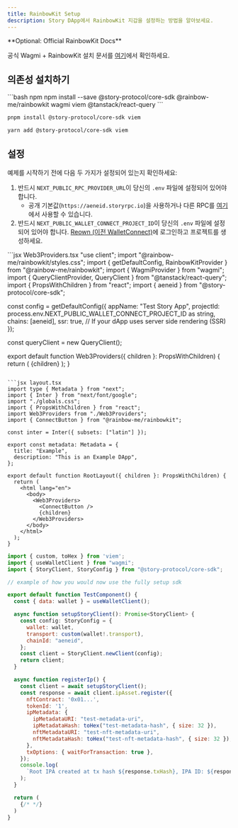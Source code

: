 ```yaml
---
title: RainbowKit Setup
description: Story DApp에서 RainbowKit 지갑을 설정하는 방법을 알아보세요.
---
```


<Note>
  **Optional: Official RainbowKit Docs**

  공식 Wagmi + RainbowKit 설치 문서를 [여기](https://www.rainbowkit.com/docs/installation)에서 확인하세요.
</Note>

## 의존성 설치하기

<CodeGroup>
  ```bash npm
  npm install --save @story-protocol/core-sdk @rainbow-me/rainbowkit wagmi viem @tanstack/react-query
  ```

  ```bash pnpm
  pnpm install @story-protocol/core-sdk viem
  ```

  ```bash yarn
  yarn add @story-protocol/core-sdk viem
  ```
</CodeGroup>

## 설정

예제를 시작하기 전에 다음 두 가지가 설정되어 있는지 확인하세요:

1. 반드시 `NEXT_PUBLIC_RPC_PROVIDER_URL`이 당신의 `.env` 파일에 설정되어 있어야 합니다.
   * 공개 기본값(`https://aeneid.storyrpc.io`)을 사용하거나 다른 RPC를 [여기](/network/network-info/aeneid#rpcs)에서 사용할 수 있습니다.
2. 반드시 `NEXT_PUBLIC_WALLET_CONNECT_PROJECT_ID`이 당신의 `.env` 파일에 설정되어 있어야 합니다. [Reown (이전 WalletConnect)](https://reown.com/)에 로그인하고 프로젝트를 생성하세요.

<CodeGroup>
  ```jsx Web3Providers.tsx
  "use client";
  import "@rainbow-me/rainbowkit/styles.css";
  import { getDefaultConfig, RainbowKitProvider } from "@rainbow-me/rainbowkit";
  import { WagmiProvider } from "wagmi";
  import { QueryClientProvider, QueryClient } from "@tanstack/react-query";
  import { PropsWithChildren } from "react";
  import { aeneid } from "@story-protocol/core-sdk";

  const config = getDefaultConfig({
    appName: "Test Story App",
    projectId: process.env.NEXT_PUBLIC_WALLET_CONNECT_PROJECT_ID as string,
    chains: [aeneid],
    ssr: true, // If your dApp uses server side rendering (SSR)
  });

  const queryClient = new QueryClient();

  export default function Web3Providers({ children }: PropsWithChildren) {
    return (
      <WagmiProvider config={config}>
        <QueryClientProvider client={queryClient}>
          <RainbowKitProvider>
            {children}
          </RainbowKitProvider>
        </QueryClientProvider>
      </WagmiProvider>
    );
  }
  ```

  ```jsx layout.tsx
  import type { Metadata } from "next";
  import { Inter } from "next/font/google";
  import "./globals.css";
  import { PropsWithChildren } from "react";
  import Web3Providers from "./Web3Providers";
  import { ConnectButton } from "@rainbow-me/rainbowkit";

  const inter = Inter({ subsets: ["latin"] });

  export const metadata: Metadata = {
    title: "Example",
    description: "This is an Example DApp",
  };

  export default function RootLayout({ children }: PropsWithChildren) {
    return (
      <html lang="en">
        <body>
          <Web3Providers>
            <ConnectButton />
            {children}
          </Web3Providers>
        </body>
      </html>
    );
  }
  ```

  ```jsx TestComponent.tsx
  import { custom, toHex } from 'viem';
  import { useWalletClient } from "wagmi";
  import { StoryClient, StoryConfig } from "@story-protocol/core-sdk";

  // example of how you would now use the fully setup sdk

  export default function TestComponent() {
    const { data: wallet } = useWalletClient();

    async function setupStoryClient(): Promise<StoryClient> {
      const config: StoryConfig = {
        wallet: wallet,
        transport: custom(wallet!.transport),
        chainId: "aeneid",
      };
      const client = StoryClient.newClient(config);
      return client;
    }

    async function registerIp() {
      const client = await setupStoryClient();
      const response = await client.ipAsset.register({
        nftContract: '0x01...',
        tokenId: '1',
        ipMetadata: {
          ipMetadataURI: "test-metadata-uri",
          ipMetadataHash: toHex("test-metadata-hash", { size: 32 }),
          nftMetadataURI: "test-nft-metadata-uri",
          nftMetadataHash: toHex("test-nft-metadata-hash", { size: 32 }),
        },
        txOptions: { waitForTransaction: true },
      });
      console.log(
        `Root IPA created at tx hash ${response.txHash}, IPA ID: ${response.ipId}`
      );
    }

    return (
      {/* */}
    )
  }
  ```
</CodeGroup>
